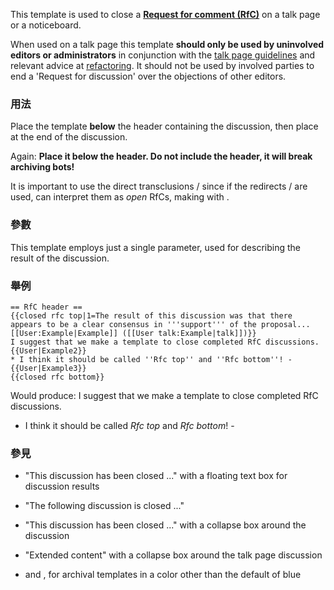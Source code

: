 {{NoteTA|G1=MediaWiki}}{{Documentation subpage}}

This template is used to close a '''[[WP:RfC|Request for comment (RfC)]]''' on a talk page or a noticeboard.

When used on a talk page this template '''should only be used by uninvolved editors or administrators''' in conjunction with the [[Wikipedia:Talk page guidelines|talk page guidelines]] and relevant advice at [[Wikipedia:Refactoring|refactoring]]. It should not be used by involved parties to end a 'Request for discussion' over the objections of other editors.

=== 用法 ===
Place the {{tlx|closed rfc top}} template '''below''' the header containing the discussion, then place {{tlx|closed rfc bottom}} at the end of the discussion.

Again: '''Place it below the header. Do not include the header, it will break archiving bots!'''

It is important to use the direct transclusions {{tlx|closed rfc top}}/{{tlx|closed rfc bottom}} since if the redirects {{tlc|rfc top}}/{{tlc|rfc bottom}} are used, {{user|Legobot}} can interpret them as ''open'' RfCs, making {{diff|Wikipedia:Dispute resolution/2017 RfC|792268722|792264830|edits like these}} with {{oldid|Wikipedia:Requests for comment/Unsorted|792268739|this result}}.

=== 參數 ===
This template employs just a single parameter, used for describing the result of the discussion.

=== 舉例 ===

<pre>== RfC header ==
{{closed rfc top|1=The result of this discussion was that there appears to be a clear consensus in '''support''' of the proposal... [[User:Example|Example]] ([[User talk:Example|talk]])}}
I suggest that we make a template to close completed RfC discussions. {{User|Example2}}
* I think it should be called ''Rfc top'' and ''Rfc bottom''! -{{User|Example3}}
{{closed rfc bottom}}</pre>

Would produce:
{{closed rfc top|The result of this discussion was that there appears to be a clear consensus in '''support''' of the proposal...  [[User:Example|Example]] ([[User talk:Example|talk]])}}
I suggest that we make a template to close completed RfC discussions. {{User|Example2}}
* I think it should be called ''Rfc top'' and ''Rfc bottom''! -{{User|Example3}}
{{closed rfc bottom}}

=== 參見 ===
* {{tl|Archive top}} "This discussion has been closed ..." with a floating text box for discussion results
* {{tl|Discussion top}} "The following discussion is closed ..."
* {{tl|Hidden archive top}} "This discussion has been closed ..." with a collapse box around the discussion
* {{tl|Collapse top}} "Extended content" with a collapse box around the talk page discussion
* {{tl|Archive top red}} and {{tl|Archive top green}}, for archival templates in a color other than the default of blue


{{Warchivenav}}

<includeonly>{{Sandbox other||
[[Category:存檔模板|{{PAGENAME}}]]
[[Category:維基百科請求評論模板]]

}}</includeonly>